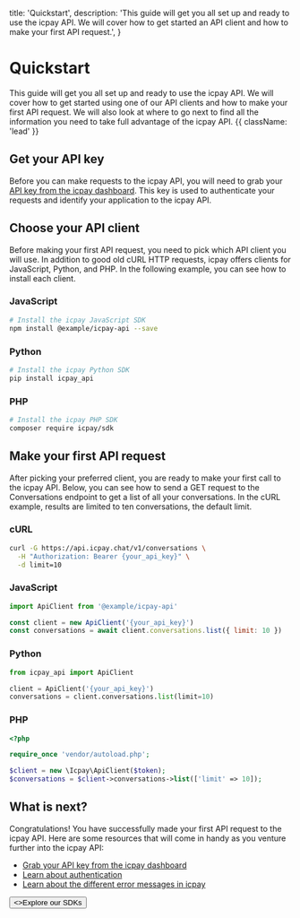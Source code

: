   title: 'Quickstart',
  description:
    'This guide will get you all set up and ready to use the icpay API. We will cover how to get started an API client and how to make your first API request.',
}

# Quickstart

This guide will get you all set up and ready to use the icpay API. We will cover how to get started using one of our API clients and how to make your first API request. We will also look at where to go next to find all the information you need to take full advantage of the icpay API. {{ className: 'lead' }}

## Get your API key

Before you can make requests to the icpay API, you will need to grab your [API key from the icpay dashboard](#). This key is used to authenticate your requests and identify your application to the icpay API.

## Choose your API client

Before making your first API request, you need to pick which API client you will use. In addition to good old cURL HTTP requests, icpay offers clients for JavaScript, Python, and PHP. In the following example, you can see how to install each client.

### JavaScript

```bash
# Install the icpay JavaScript SDK
npm install @example/icpay-api --save
```

### Python

```bash
# Install the icpay Python SDK
pip install icpay_api
```

### PHP

```bash
# Install the icpay PHP SDK
composer require icpay/sdk
```

## Make your first API request

After picking your preferred client, you are ready to make your first call to the icpay API. Below, you can see how to send a GET request to the Conversations endpoint to get a list of all your conversations. In the cURL example, results are limited to ten conversations, the default limit.

### cURL

```bash {{ title: 'Get conversations with cURL' }}
curl -G https://api.icpay.chat/v1/conversations \
  -H "Authorization: Bearer {your_api_key}" \
  -d limit=10
```

### JavaScript

```javascript {{ title: 'Get conversations with JavaScript' }}
import ApiClient from '@example/icpay-api'

const client = new ApiClient('{your_api_key}')
const conversations = await client.conversations.list({ limit: 10 })
```

### Python

```python {{ title: 'Get conversations with Python' }}
from icpay_api import ApiClient

client = ApiClient('{your_api_key}')
conversations = client.conversations.list(limit=10)
```

### PHP

```php {{ title: 'Get conversations with PHP' }}
<?php

require_once 'vendor/autoload.php';

$client = new \Icpay\ApiClient($token);
$conversations = $client->conversations->list(['limit' => 10]);
```

## What is next?

Congratulations! You have successfully made your first API request to the icpay API. Here are some resources that will come in handy as you venture further into the icpay API:

- [Grab your API key from the icpay dashboard](#)
- [Learn about authentication](/authentication)
- [Learn about the different error messages in icpay](/errors)

<div className="not-prose">
  <Button href="/sdks" variant="text" arrow="right">
    <>Explore our SDKs</>
  </Button>
</div>
